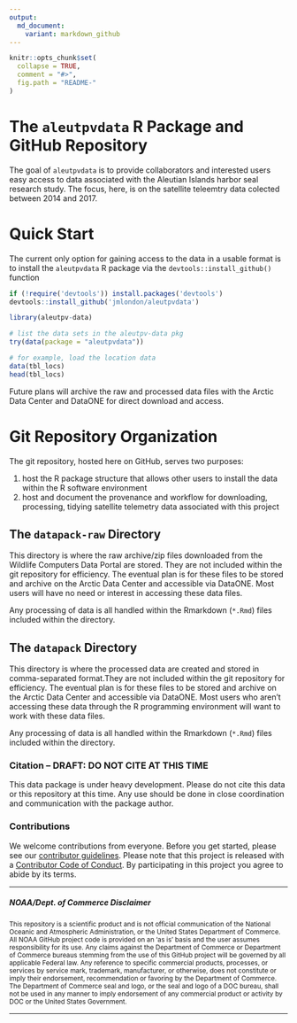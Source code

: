 ```yaml
---
output:
  md_document:
    variant: markdown_github
---
```


<!-- README.md is generated from README.Rmd. Please edit that file -->

```r
knitr::opts_chunk$set(
  collapse = TRUE,
  comment = "#>",
  fig.path = "README-"
)
```

# The `aleutpvdata` R Package and GitHub Repository

The goal of `aleutpvdata` is to provide collaborators and interested users easy
access to data associated with the Aleutian Islands harbor seal research
study. The focus, here, is on the satellite teleemtry data colected between
2014 and 2017.

# Quick Start

The current only option for gaining access to the data in a usable format is
to install the `aleutpvdata` R package via the `devtools::install_github()`
function

```r
if (!require('devtools')) install.packages('devtools')
devtools::install_github('jmlondon/aleutpvdata')

library(aleutpv-data)

# list the data sets in the aleutpv-data pkg
try(data(package = "aleutpvdata")) 

# for example, load the location data
data(tbl_locs)
head(tbl_locs)
```

Future plans will archive the raw and processed data files with the Arctic
Data Center and DataONE for direct download and access.

# Git Repository Organization

The git repository, hosted here on GitHub, serves two purposes:

1. host the R package structure that allows other users to install the data
within the R software environment
2. host and document the provenance and workflow for downloading, processing,
tidying satellite telemetry data associated with this project

## The `datapack-raw` Directory

This directory is where the raw archive/zip files downloaded from the
Wildlife Computers Data Portal are stored. They are not included within the
git repository for efficiency. The eventual plan is for these files to be
stored and archive on the Arctic Data Center and accessible via DataONE. Most
users will have no need or interest in accessing these data files. 

Any processing of data is all handled within the Rmarkdown (`*.Rmd`) files
included within the directory.

## The `datapack` Directory

This directory is where the processed data are created and stored in
comma-separated format.They are not included within the
git repository for efficiency. The eventual plan is for these files to be
stored and archive on the Arctic Data Center and accessible via DataONE. Most
users who aren't accessing these data through the R programming environment 
will want to work with these data files. 

Any processing of data is all handled within the Rmarkdown (`*.Rmd`) files
included within the directory.

### Citation -- DRAFT: DO NOT CITE AT THIS TIME

This data package is under heavy development. Please do not cite this data or
this repository at this time. Any use should be done in close coordination
and communication with the package author.

### Contributions

We welcome contributions from everyone. Before you get started, please see our
[contributor guidelines](CONTRIBUTING.md). Please note that this project is
released with a [Contributor Code of Conduct](CONDUCT.md). By participating in
this project you agree to abide by its terms.


**********************

##### NOAA/Dept. of Commerce Disclaimer
<sub>This repository is a scientific product and is not official communication
of the National Oceanic and Atmospheric Administration, or the United States
Department of Commerce. All NOAA GitHub project code is provided on an ‘as is’
basis and the user assumes responsibility for its use. Any claims against the
Department of Commerce or Department of Commerce bureaus stemming from the use
of this GitHub project will be governed by all applicable Federal law. Any
reference to specific commercial products, processes, or services by service
mark, trademark, manufacturer, or otherwise, does not constitute or imply their
endorsement, recommendation or favoring by the Department of Commerce. The
Department of Commerce seal and logo, or the seal and logo of a DOC bureau,
shall not be used in any manner to imply endorsement of any commercial product
or activity by DOC or the United States Government.</sub>


**********************